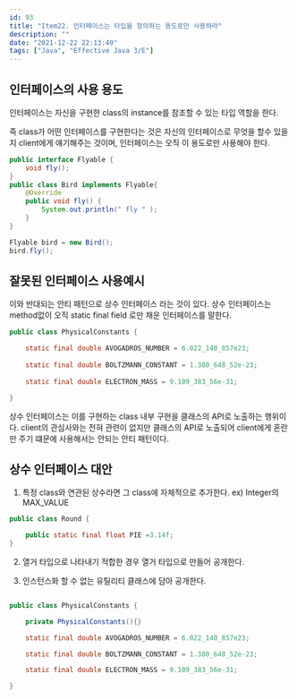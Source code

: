```yaml
---
id: 93
title: "Item22. 인터페이스는 타입을 정의하는 용도로만 사용하라"
description: ""
date: "2021-12-22 22:13:49"
tags: ["Java", "Effective Java 3/E"]
---
```

## 인터페이스의 사용 용도 

인터페이스는 자신을 구현한 class의 instance를 참조할 수 있는 타입 역할을 한다. 

즉 class가 어떤 인터페이스를 구현한다는 것은 자신의 인터페이스로 무엇을 할수 있을 지 client에게 얘기해주는 것이며, 인터페이스는 오직 이 용도로만 사용해야 한다. 


```java
public interface Flyable {
    void fly();
}
public class Bird implements Flyable{
    @Override
    public void fly() {
        System.out.println(" fly " );
    }
}

```
```java
Flyable bird = new Bird();
bird.fly();
```

## 잘못된 인터페이스 사용예시
이와 반대되는 안티 패턴으로 상수 인터페이스 라는 것이 있다.  상수 인터페이스는 method없이 오직 static final field 로만 채운 인터페이스를 말한다. 

```java
public class PhysicalConstants {

    static final double AVOGADROS_NUMBER = 6.022_140_857e23;
    
    static final double BOLTZMANN_CONSTANT = 1.380_648_52e-23;
    
    static final double ELECTRON_MASS = 9.109_383_56e-31;

}
```

 상수 인터페이스는 이를 구현하는 class 내부 구현을 클래스의 API로 노출하는 행위이다. 
 client의 관심사와는 전혀 관련이 없지만 클래스의 API로 노출되어 client에게 혼란만 주기 떄문에 사용해서는 안되는 안티 패턴이다. 

 ## 상수 인터페이스 대안 

1. 특정 class와 연관된 상수라면 그 class에 자체적으로 추가한다. ex) Integer의 MAX_VALUE

```java
public class Round {

    public static final float PIE =3.14f;
}

```

2. 열거 타입으로 나타내기 적합한 경우 열거 타입으로 만들어 공개한다. 

3. 인스턴스화 할 수 없는 유틸리티 클래스에 담아 공개한다. 

```java

public class PhysicalConstants {

    private PhysicalConstants(){}

    static final double AVOGADROS_NUMBER = 6.022_140_857e23;

    static final double BOLTZMANN_CONSTANT = 1.380_648_52e-23;

    static final double ELECTRON_MASS = 9.109_383_56e-31;

}

```
